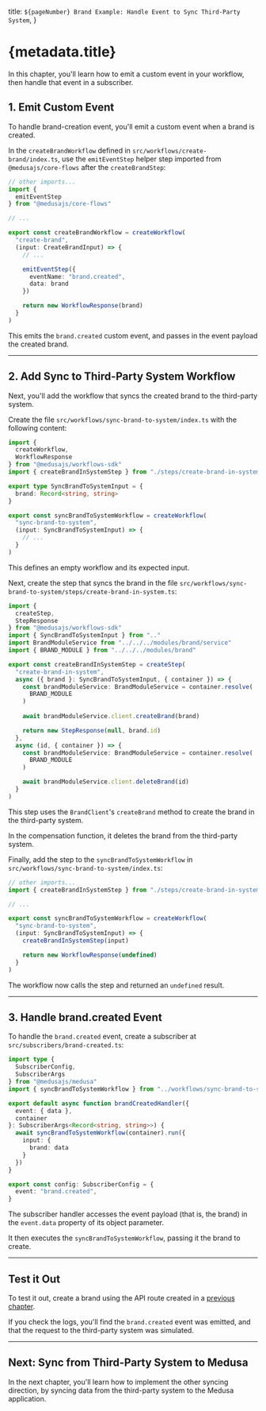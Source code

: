   title: `${pageNumber} Brand Example: Handle Event to Sync Third-Party System`,
}

# {metadata.title}

In this chapter, you'll learn how to emit a custom event in your workflow, then handle that event in a subscriber.

## 1. Emit Custom Event

To handle brand-creation event, you'll emit a custom event when a brand is created.

In the `createBrandWorkflow` defined in `src/workflows/create-brand/index.ts`, use the `emitEventStep` helper step imported from `@medusajs/core-flows` after the `createBrandStep`:


```ts title="src/workflows/create-brand/index.ts"
// other imports...
import { 
  emitEventStep
} from "@medusajs/core-flows"

// ...

export const createBrandWorkflow = createWorkflow(
  "create-brand",
  (input: CreateBrandInput) => {
    // ...

    emitEventStep({
      eventName: "brand.created",
      data: brand
    })

    return new WorkflowResponse(brand)
  }
)
```

This emits the `brand.created` custom event, and passes in the event payload the created brand.

---

## 2. Add Sync to Third-Party System Workflow

Next, you'll add the workflow that syncs the created brand to the third-party system.

Create the file `src/workflows/sync-brand-to-system/index.ts` with the following content:

```ts title="src/workflows/sync-brand-to-system/index.ts"
import {
  createWorkflow,
  WorkflowResponse
} from "@medusajs/workflows-sdk"
import { createBrandInSystemStep } from "./steps/create-brand-in-system"

export type SyncBrandToSystemInput = {
  brand: Record<string, string>
}

export const syncBrandToSystemWorkflow = createWorkflow(
  "sync-brand-to-system",
  (input: SyncBrandToSystemInput) => {
    // ...
  }
)
```

This defines an empty workflow and its expected input.

Next, create the step that syncs the brand in the file `src/workflows/sync-brand-to-system/steps/create-brand-in-system.ts`:

```ts title="src/workflows/sync-brand-to-system/steps/create-brand-in-system.ts"
import {
  createStep,
  StepResponse
} from "@medusajs/workflows-sdk"
import { SyncBrandToSystemInput } from ".."
import BrandModuleService from "../../../modules/brand/service"
import { BRAND_MODULE } from "../../../modules/brand"

export const createBrandInSystemStep = createStep(
  "create-brand-in-system",
  async ({ brand }: SyncBrandToSystemInput, { container }) => {
    const brandModuleService: BrandModuleService = container.resolve(
      BRAND_MODULE
    )
  
    await brandModuleService.client.createBrand(brand)

    return new StepResponse(null, brand.id)
  },
  async (id, { container }) => {
    const brandModuleService: BrandModuleService = container.resolve(
      BRAND_MODULE
    )

    await brandModuleService.client.deleteBrand(id)
  }
)
```

This step uses the `BrandClient`'s `createBrand` method to create the brand in the third-party system.

In the compensation function, it deletes the brand from the third-party system.

Finally, add the step to the `syncBrandToSystemWorkflow` in `src/workflows/sync-brand-to-system/index.ts`:

```ts title="src/workflows/sync-brand-to-system/index.ts"
// other imports...
import { createBrandInSystemStep } from "./steps/create-brand-in-system"

// ...

export const syncBrandToSystemWorkflow = createWorkflow(
  "sync-brand-to-system",
  (input: SyncBrandToSystemInput) => {
    createBrandInSystemStep(input)

    return new WorkflowResponse(undefined)
  }
)
```

The workflow now calls the step and returned an `undefined` result.

---

## 3. Handle brand.created Event

To handle the `brand.created` event, create a subscriber at `src/subscribers/brand-created.ts`:

```ts title="src/subscribers/brand-created.ts"
import type {
  SubscriberConfig,
  SubscriberArgs
} from "@medusajs/medusa"
import { syncBrandToSystemWorkflow } from "../workflows/sync-brand-to-system"

export default async function brandCreatedHandler({
  event: { data },
  container
}: SubscriberArgs<Record<string, string>>) {
  await syncBrandToSystemWorkflow(container).run({
    input: {
      brand: data
    }
  })
}

export const config: SubscriberConfig = {
  event: "brand.created",
}
```

The subscriber handler accesses the event payload (that is, the brand) in the `event.data` property of its object parameter.

It then executes the `syncBrandToSystemWorkflow`, passing it the brand to create.

---

## Test it Out

To test it out, create a brand using the API route created in a [previous chapter](../../custom-features/example/api-route/page.mdx).

If you check the logs, you'll find the `brand.created` event was emitted, and that the request to the third-party system was simulated.

---

## Next: Sync from Third-Party System to Medusa

In the next chapter, you'll learn how to implement the other syncing direction, by syncing data from the third-party system to the Medusa application.
